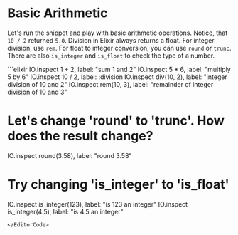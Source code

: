 
# Basic Arithmetic

Let's run the snippet and play with basic arithmetic operations. Notice, that `10 / 2` returned `5.0`. Division in Elixir always returns a float. For integer division, use `rem`. For float to integer conversion, you can use `round` or `trunc`. There are also `is_integer` and `is_float` to check the type of a number.

<EditorCode>
```elixir
IO.inspect 1 + 2, label: "sum 1 and 2"
IO.inspect 5 * 6, label: "multiply 5 by 6"
IO.inspect 10 / 2, label: :division
IO.inspect div(10, 2), label: "integer division of 10 and 2"
IO.inspect rem(10, 3), label: "remainder of integer division of 10 and 3"

# Let's change 'round' to 'trunc'. How does the result change?
IO.inspect round(3.58), label: "round 3.58"

# Try changing 'is_integer' to 'is_float'
IO.inspect is_integer(123), label: "is 123 an integer"
IO.inspect is_integer(4.5), label: "is 4.5 an integer"
```
</EditorCode>
